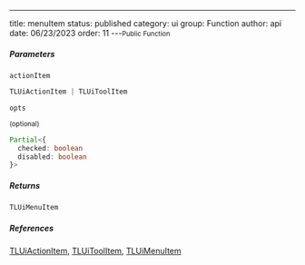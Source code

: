 ---
title: menuItem
status: published
category: ui
group: Function
author: api
date: 06/23/2023
order: 11
---<Small>Public Function</Small>




##### Parameters


<ParametersTable>

<ParametersTableRow>
<ParametersTableName>

`actionItem`

</ParametersTableName>
<ParametersTableDescription>

```ts
TLUiActionItem | TLUiToolItem
```



</ParametersTableDescription>
</ParametersTableRow>
<ParametersTableRow>
<ParametersTableName>

`opts`

 <Small>(optional)</Small>

</ParametersTableName>
<ParametersTableDescription>

```ts
Partial<{
  checked: boolean
  disabled: boolean
}>
```



</ParametersTableDescription>
</ParametersTableRow>
</ParametersTable>

##### Returns


```ts
TLUiMenuItem
```

##### References

[TLUiActionItem](/gen/ui/TLUiActionItem-interface), [TLUiToolItem](/gen/ui/TLUiToolItem-interface), [TLUiMenuItem](/gen/ui/TLUiMenuItem-type)

